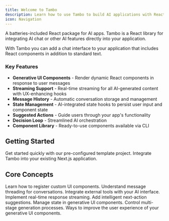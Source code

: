 ```yaml
---
title: Welcome to Tambo
description: Learn how to use Tambo to build AI applications with React UI components that render in response to natural language.
icon: Navigation
---
```


A batteries-included React package for AI apps. Tambo is a React library for
integrating AI chat or other AI features directly into your application.

With Tambo you can add a chat interface to your application that includes React
components in addition to standard text.

### Key Features

- **Generative UI Components** - Render dynamic React components in response to user messages
- **Streaming Support** - Real-time streaming for all AI-generated content with UX-enhancing hooks
- **Message History** - Automatic conversation storage and management
- **State Management** - AI-integrated state hooks to persist user input and component state
- **Suggested Actions** - Guide users through your app's functionality
- **Decision Loop** - Streamlined AI orchestration
- **Component Library** - Ready-to-use components available via CLI


## Getting Started

<Cards>
  <Card
    href="/docs/getting-started/quickstart#template"
    title="Template Project"
  >
    Get started quickly with our pre-configured template project.
  </Card>
  <Card
    href="/docs/getting-started/quickstart#existing-app"
    title="Add to Existing App"
  >
    Integrate Tambo into your existing Next.js application.
  </Card>
</Cards>

## Core Concepts

<Cards>
  <Card
    href="/docs/concepts/registering-components"
    title="Registering Components"
  >
    Learn how to register custom UI components.
  </Card>
  <Card href="/docs/concepts/message-threads" title="Message Threads">
    Understand message threading for conversations.
  </Card>
  <Card href="/docs/concepts/tools" title="Tools">
    Integrate external tools with your AI interface.
  </Card>
  <Card href="/docs/concepts/streaming" title="Streaming">
    Implement real-time response streaming.
  </Card>
  <Card href="/docs/concepts/suggestions" title="Suggestions">
    Add intelligent next-action suggestions.
  </Card>
  <Card href="/docs/concepts/component-state" title="Component State">
    Manage state in generative UI components.
  </Card>
  <Card href="/docs/concepts/generation-stage" title="Generation Stage">
    Control multi-stage generation processes.
  </Card>
  <Card
    href="/docs/best-practices/component-data-props"
    title="Component Data Props"
  >
    Ways to improve the user experience of your generative UI components.
  </Card>
</Cards>
